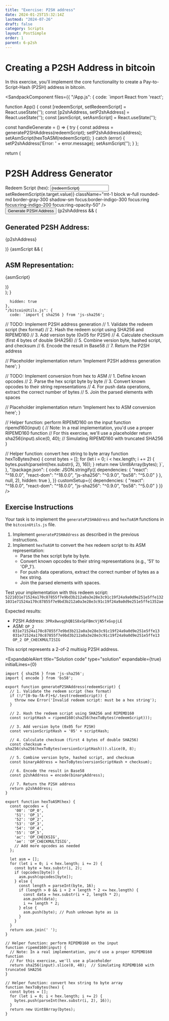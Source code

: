```yaml
---
title: "Exercise: P2SH address"
date: 2024-01-25T15:32:14Z
lastmod: "2024-07-26"
draft: false
category: Scripts
layout: PostSimple
order: 1
parent: 6-p2sh
---
```


# Creating a P2SH Address in bitcoin

In this exercise, you'll implement the core functionality to create a Pay-to-Script-Hash (P2SH) address in bitcoin.

<SandpackComponent
  files={{
    "/App.js": {
      code: `import React from 'react';

function App() {
const [redeemScript, setRedeemScript] = React.useState('');
const [p2shAddress, setP2shAddress] = React.useState('');
const [asmScript, setAsmScript] = React.useState('');

const handleGenerate = () => {
try {
const address = generateP2SHAddress(redeemScript);
setP2shAddress(address);
setAsmScript(hexToASM(redeemScript));
} catch (error) {
setP2shAddress('Error: ' + error.message);
setAsmScript('');
}
};

return (

<div className="max-w-md mx-auto mt-10 p-6 bg-gray-100 rounded-lg shadow-lg">
    <h1 className="text-2xl font-bold mb-4">P2SH Address Generator</h1>
    <div className="mb-4">
        <label className="block text-sm font-medium text-gray-700">
            Redeem Script (hex):
        </label>
        <input
            type="text"
            value={redeemScript}
            onChange={(e) => setRedeemScript(e.target.value)}
            className="mt-1 block w-full rounded-md border-gray-300 shadow-sm focus:border-indigo-300 focus:ring focus:ring-indigo-200 focus:ring-opacity-50"
        />
    </div>
    <button
        onClick={handleGenerate}
        className="w-full bg-blue-500 hover:bg-blue-700 text-white font-bold py-2 px-4 rounded"
    >
        Generate P2SH Address
    </button>
    {p2shAddress && (
        <div className="mt-4">
            <h2 className="text-lg font-semibold">Generated P2SH Address:</h2>
            <p className="mt-2 p-2 bg-white rounded border border-gray-300">
                {p2shAddress}
            </p>
        </div>
    )}
    {asmScript && (
        <div className="mt-4">
            <h2 className="text-lg font-semibold">ASM Representation:</h2>
            <p className="mt-2 p-2 bg-white rounded border border-gray-300 whitespace-pre-wrap">
                {asmScript}
            </p>
        </div>
    )}
</div>
); }

      hidden: true
    },
    "/bitcoinUtils.js": {
      code: `import { sha256 } from 'js-sha256';

  // TODO: Implement P2SH address generation
  // 1. Validate the redeem script (hex format)
  // 2. Hash the redeem script using SHA256 and RIPEMD160
  // 3. Add version byte (0x05 for P2SH)
  // 4. Calculate checksum (first 4 bytes of double SHA256)
  // 5. Combine version byte, hashed script, and checksum
  // 6. Encode the result in Base58
  // 7. Return the P2SH address

// Placeholder implementation
return 'Implement P2SH address generation here';
}

  // TODO: Implement conversion from hex to ASM
  // 1. Define known opcodes
  // 2. Parse the hex script byte by byte
  // 3. Convert known opcodes to their string representations
  // 4. For push data operations, extract the correct number of bytes
  // 5. Join the parsed elements with spaces

// Placeholder implementation
return 'Implement hex to ASM conversion here';
}

// Helper function: perform RIPEMD160 on the input
function ripemd160(input) {
// Note: In a real implementation, you'd use a proper RIPEMD160 function
// For this exercise, we'll use a placeholder
return sha256(input).slice(0, 40); // Simulating RIPEMD160 with truncated SHA256
}

// Helper function: convert hex string to byte array
function hexToBytes(hex) {
const bytes = [];
for (let i = 0; i < hex.length; i += 2) {
bytes.push(parseInt(hex.substr(i, 2), 16));
}
return new Uint8Array(bytes);
}`,
},
"/package.json": {
code: JSON.stringify({
dependencies: {
"react": "^18.0.0",
"react-dom": "^18.0.0",
"js-sha256": "^0.9.0",
"bs58": "^5.0.0"
}
}, null, 2),
hidden: true
},
}}
customSetup={{
    dependencies: {
      "react": "^18.0.0",
      "react-dom": "^18.0.0",
      "js-sha256": "^0.9.0",
      "bs58": "^5.0.0"
    }
  }}
/>

## Exercise Instructions

Your task is to implement the `generateP2SHAddress` and `hexToASM` functions in the `bitcoinUtils.js` file.

1. Implement `generateP2SHAddress` as described in the previous instructions.
2. Implement `hexToASM` to convert the hex redeem script to its ASM representation:
    - Parse the hex script byte by byte.
    - Convert known opcodes to their string representations (e.g., '51' to 'OP_1').
    - For push data operations, extract the correct number of bytes as a hex string.
    - Join the parsed elements with spaces.

Test your implementation with this redeem script: `5221031e71524a170c87855f7e9bd3b212a0a3e28e3c91c19f24a9a0d9e251e5ffe1321031e71524a170c87855f7e9bd3b212a0a3e28e3c91c19f24a9a0d9e251e5ffe1352ae`

Expected results:

-   P2SH Address: `3PRx8wvqghQB1S8xGpFBmcVjN5fxGvpjLE`
-   ASM: `OP_2 031e71524a170c87855f7e9bd3b212a0a3e28e3c91c19f24a9a0d9e251e5ffe13 031e71524a170c87855f7e9bd3b212a0a3e28e3c91c19f24a9a0d9e251e5ffe13 OP_2 OP_CHECKMULTISIG`

This script represents a 2-of-2 multisig P2SH address.

<ExpandableAlert
  title="Solution code"
  type="solution"
  expandable={true}
  initialLines={0}

>

```
import { sha256 } from 'js-sha256';
import { encode } from 'bs58';

export function generateP2SHAddress(redeemScript) {
  // 1. Validate the redeem script (hex format)
  if (!/^[0-9a-fA-F]+$/.test(redeemScript)) {
    throw new Error('Invalid redeem script: must be a hex string');
  }

  // 2. Hash the redeem script using SHA256 and RIPEMD160
  const scriptHash = ripemd160(sha256(hexToBytes(redeemScript)));

  // 3. Add version byte (0x05 for P2SH)
  const versionScriptHash = '05' + scriptHash;

  // 4. Calculate checksum (first 4 bytes of double SHA256)
  const checksum = sha256(sha256(hexToBytes(versionScriptHash))).slice(0, 8);

  // 5. Combine version byte, hashed script, and checksum
  const binaryAddress = hexToBytes(versionScriptHash + checksum);

  // 6. Encode the result in Base58
  const p2shAddress = encode(binaryAddress);

  // 7. Return the P2SH address
  return p2shAddress;
}

export function hexToASM(hex) {
  const opcodes = {
    '00': 'OP_0',
    '51': 'OP_1',
    '52': 'OP_2',
    '53': 'OP_3',
    '54': 'OP_4',
    '55': 'OP_5',
    'ac': 'OP_CHECKSIG',
    'ae': 'OP_CHECKMULTISIG',
    // Add more opcodes as needed
  };

  let asm = [];
  for (let i = 0; i < hex.length; i += 2) {
    const byte = hex.substr(i, 2);
    if (opcodes[byte]) {
      asm.push(opcodes[byte]);
    } else {
      const length = parseInt(byte, 16);
      if (length > 0 && i + 2 + length * 2 <= hex.length) {
        const data = hex.substr(i + 2, length * 2);
        asm.push(data);
        i += length * 2;
      } else {
        asm.push(byte); // Push unknown byte as is
      }
    }
  }
  return asm.join(' ');
}

// Helper function: perform RIPEMD160 on the input
function ripemd160(input) {
  // Note: In a real implementation, you'd use a proper RIPEMD160 function
  // For this exercise, we'll use a placeholder
  return sha256(input).slice(0, 40);  // Simulating RIPEMD160 with truncated SHA256
}

// Helper function: convert hex string to byte array
function hexToBytes(hex) {
  const bytes = [];
  for (let i = 0; i < hex.length; i += 2) {
    bytes.push(parseInt(hex.substr(i, 2), 16));
  }
  return new Uint8Array(bytes);
}
```

</ExpandableAlert>
